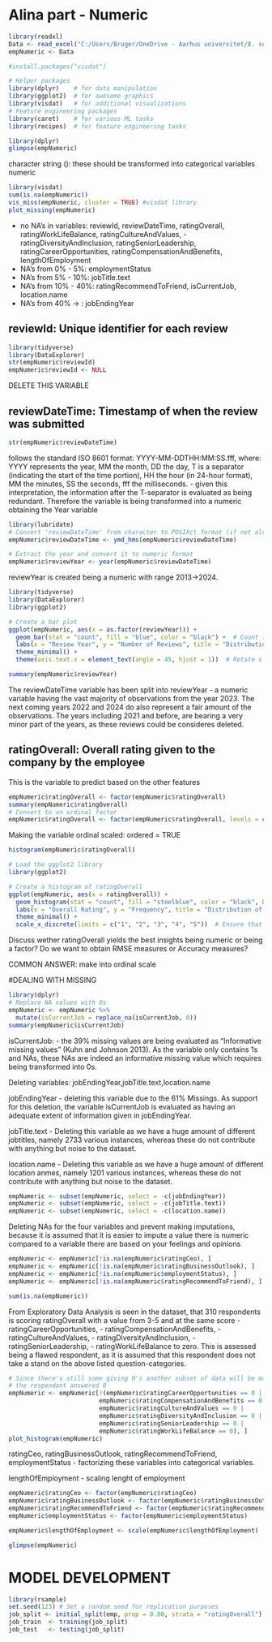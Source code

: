 
# Alina part - Numeric

```{r dataload}
library(readxl)
Data <- read_excel("C:/Users/Bruger/OneDrive - Aarhus universitet/8. semester - BI/ML2 - Machine Learning 2/ML2EXAM/Data.xls")
empNumeric <- Data
```

```{r}
#install.packages("visdat")
```


```{r packages}
# Helper packages
library(dplyr)    # for data manipulation
library(ggplot2)  # for awesome graphics
library(visdat)   # for additional visualizations
# Feature engineering packages
library(caret)    # for various ML tasks
library(recipes)  # for feature engineering tasks
```


```{r data structure - overview}
library(dplyr)
glimpse(empNumeric)
```
character string (<chr>): these should be transformed into categorical variables
numeric <dbl>

```{r Missing overview}
library(visdat)
sum(is.na(empNumeric))
vis_miss(empNumeric, cluster = TRUE) #visdat library
plot_missing(empNumeric)
```
- no NA's in variables: reviewId, reviewDateTime, ratingOverall, ratingWorkLifeBalance, ratingCultureAndValues, -	ratingDiversityAndInclusion, ratingSeniorLeadership, ratingCareerOpportunities, ratingCompensationAndBenefits, lengthOfEmployment
- NA's from 0% - 5%: employmentStatus
- NA's from 5% - 10%: jobTitle.text
- NA's from 10% - 40%: ratingRecommendToFriend, isCurrentJob, location.name
- NA's from 40% -> : jobEndingYear


## reviewId: Unique identifier for each review

```{r reviewId}
library(tidyverse)
library(DataExplorer)
str(empNumeric$reviewId)
empNumeric$reviewId <- NULL
```
DELETE THIS VARIABLE

## reviewDateTime: Timestamp of when the review was submitted

```{r reviewDateTime }
str(empNumeric$reviewDateTime)
```
follows the standard ISO 8601 format: YYYY-MM-DDTHH:MM:SS.fff, where:
YYYY represents the year,
MM the month,
DD the day,
T is a separator (indicating the start of the time portion),
HH the hour (in 24-hour format),
MM the minutes,
SS the seconds,
fff the milliseconds.
- given this interpretation, the information after the T-separator is evaluated as being redundant. Therefore the variable is being transformed into a numeric obtaining the Year variable

```{r Create year}
library(lubridate) 
# Convert 'reviewDateTime' from character to POSIXct format (if not already)
empNumeric$reviewDateTime <- ymd_hms(empNumeric$reviewDateTime)

# Extract the year and convert it to numeric format
empNumeric$reviewYear <- year(empNumeric$reviewDateTime)
```
reviewYear is created being a numeric with range 2013->2024.

```{r EDA reviewYear}
library(tidyverse)
library(DataExplorer)
library(ggplot2)

# Create a bar plot
ggplot(empNumeric, aes(x = as.factor(reviewYear))) +
  geom_bar(stat = "count", fill = "blue", color = "black") +  # Count is default, explicitly stating for clarity
  labs(x = "Review Year", y = "Number of Reviews", title = "Distribution of Reviews by Year") +
  theme_minimal() +
  theme(axis.text.x = element_text(angle = 45, hjust = 1))  # Rotate x labels for better visibility if needed

summary(empNumeric$reviewYear)

```
The reviewDateTime variable has been split into
reviewYear
- a numeric variable having the vast majority of observations from the year 2023. The next coming years 2022 and 2024 do also represent a fair amount of the observations. The years including 2021 and before, are bearing a very minor part of the years, as these reviews could be consideres deleted.


## ratingOverall: Overall rating given to the company by the employee
This is the variable to predict based on the other features

```{r Factorize/ordering ratingOverall}
empNumeric$ratingOverall <- factor(empNumeric$ratingOverall)
summary(empNumeric$ratingOverall)
# Convert to an ordinal factor
empNumeric$ratingOverall <- factor(empNumeric$ratingOverall, levels = c(1, 2, 3, 4, 5), ordered = TRUE)
```
Making the variable ordinal scaled: ordered = TRUE

```{r Histogram ratingOverall }
histogram(empNumeric$ratingOverall)

# Load the ggplot2 library
library(ggplot2)

# Create a histogram of ratingOverall
ggplot(empNumeric, aes(x = ratingOverall)) +
  geom_histogram(stat = "count", fill = "steelblue", color = "black", binwidth = 1) +
  labs(x = "Overall Rating", y = "Frequency", title = "Distribution of Overall Ratings") +
  theme_minimal() +
  scale_x_discrete(limits = c("1", "2", "3", "4", "5"))  # Ensure that all rating levels are shown even if some have 0 counts
```
Discuss wether ratingOverall yields the best insights being numeric or being a factor?
Do we want to obtain RMSE measures or Accuracy measures? 

COMMON ANSWER: make into ordinal scale

#DEALING WITH MISSING

```{r isCurrentJob replacing NAs with 0}
library(dplyr)
# Replace NA values with 0s
empNumeric <- empNumeric %>% 
  mutate(isCurrentJob = replace_na(isCurrentJob, 0))
summary(empNumeric$isCurrentJob)
```
isCurrentJob:
- the 39% missing values are being evaluated as "Informative missing values" (Kuhn and Johnson 2013). As the variable only contains 1s and NAs, these NAs are indeed an informative missing value which requires being transformed into 0s.


Deleting variables: jobEndingYear,jobTitle.text,location.name

jobEndingYear
- deleting this variable due to the 61% Missings. As support for this deletion, the variable isCurrentJob is evaluated as having an adequate extent of information given in jobEndingYear.

jobTitle.text
- Deleting this variable as we have a huge amount of different jobtitles, namely 2733 various instances, whereas these do not contribute with anything but noise to the dataset.

location.name
- Deleting this variable as we have a huge amount of different location anmes, namely 1201 various instances, whereas these do not contribute with anything but noise to the dataset.


```{r Delete jobEndingYear;jobTitle.text;location.name}
empNumeric <- subset(empNumeric, select = -c(jobEndingYear))
empNumeric <- subset(empNumeric, select = -c(jobTitle.text))
empNumeric <- subset(empNumeric, select = -c(location.name))
```

Deleting NAs for the four variables and prevent making imputations, because it is assumed that it is easier to impute a value there is numeric compared to a variable there are based on your feelings and opinions
```{r Delete NAs ratingCeo;ratingBusinessOutlook;employmentStatus;ratingRecommendToFriend}
empNumeric <- empNumeric[!is.na(empNumeric$ratingCeo), ]
empNumeric <- empNumeric[!is.na(empNumeric$ratingBusinessOutlook), ]
empNumeric <- empNumeric[!is.na(empNumeric$employmentStatus), ]
empNumeric <- empNumeric[!is.na(empNumeric$ratingRecommendToFriend), ]

sum(is.na(empNumeric))
```

From Exploratory Data Analysis is seen in the dataset, that 310 respondents is scoring ratingOverall with a value from 3-5 and at the same score 
- ratingCareerOpportunities,
- ratingCompensationAndBenefits,
- ratingCultureAndValues,
- ratingDiversityAndInclusion,
- ratingSeniorLeadership,
- ratingWorkLifeBalance
to zero. This is assessed being a flawed respondent, as it is assumed that this respondent does not take a stand on the above listed question-categories.
```{r deleting instances having 0s in several categorical 0-5 and ratingOverall 3-5}
# Since there's still some giving 0's another subset of data will be made, deleting all the rows where 
# the respondant answered 0
empNumeric <- empNumeric[!(empNumeric$ratingCareerOpportunities == 0 |
                         empNumeric$ratingCompensationAndBenefits == 0 |
                         empNumeric$ratingCultureAndValues == 0 |
                         empNumeric$ratingDiversityAndInclusion == 0 |
                         empNumeric$ratingSeniorLeadership == 0 |
                         empNumeric$ratingWorkLifeBalance == 0), ]
plot_histogram(empNumeric)
```

ratingCeo, ratingBusinessOutlook, ratingRecommendToFriend, employmentStatus
- factorizing these variables into categorical variables.

lengthOfEmployment
- scaling lenght of employment
```{r Factorize categorical variables + scaling}
empNumeric$ratingCeo <- factor(empNumeric$ratingCeo)
empNumeric$ratingBusinessOutlook <- factor(empNumeric$ratingBusinessOutlook)
empNumeric$ratingRecommendToFriend <- factor(empNumeric$ratingRecommendToFriend)
empNumeric$employmentStatus <- factor(empNumeric$employmentStatus)

empNumeric$lengthOfEmployment <- scale(empNumeric$lengthOfEmployment)

glimpse(empNumeric)
```

# MODEL DEVELOPMENT

```{r Boysen}
library(rsample)
set.seed(123) # Set a random seed for replication purposes
job_split <- initial_split(emp, prop = 0.80, strata = "ratingOverall")
job_train  <- training(job_split)
job_test   <- testing(job_split)
```